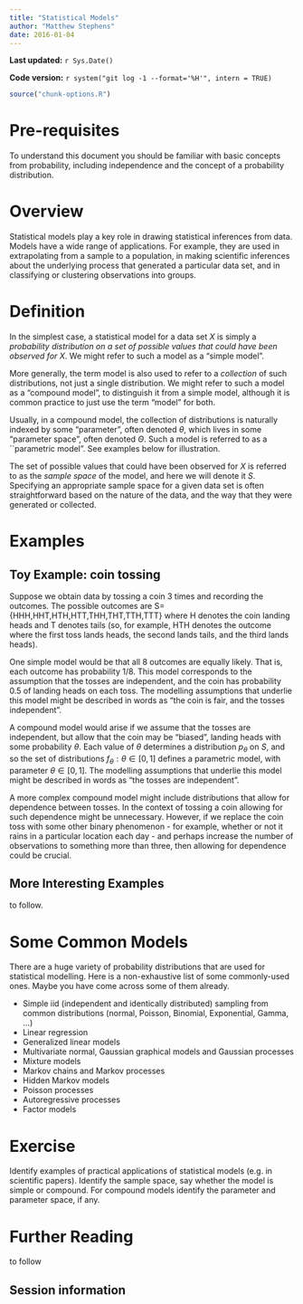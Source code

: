 ```yaml
---
title: "Statistical Models"
author: "Matthew Stephens"
date: 2016-01-04
---
```


**Last updated:** `r Sys.Date()`

**Code version:** `r system("git log -1 --format='%H'", intern = TRUE)`

```r
source("chunk-options.R")
```


# Pre-requisites

To understand this document you should be familiar with basic concepts from probability, including independence and the concept of a probability distribution.

# Overview

Statistical models play a key role in drawing statistical inferences from data. Models have a wide range of applications. For example, they are used in extrapolating from a sample to a population,
in making scientific inferences about the underlying process that generated a particular data set, and in classifying or clustering
observations into groups.

# Definition

In the simplest case, a statistical model for a data set $X$ is simply a *probability distribution on a set of possible values that could have been observed for X*.  We might refer to such a model as a "simple model". 

More generally, the term model is also used to refer to a *collection* of such distributions, not just a single distribution. We might refer to such a model as a "compound model", to distinguish it from a simple model, although it is common practice to just use the term "model" for both.

Usually, in a compound model, the collection of distributions 
is naturally indexed by some "parameter", often denoted $\theta$, which lives in some "parameter space", often denoted $\Theta$. Such a model is referred to as a ``parametric model". 
See examples below for illustration.

The set of possible values that could have been observed for $X$ is referred to as the *sample space* of the model, and here we will denote it $S$. Specifying an appropriate sample space for a given data set is often straightforward based on the nature of the data, and the way that they were generated or collected.




# Examples

## Toy Example: coin tossing

Suppose we obtain data by tossing a coin 3 times and recording the outcomes. The possible outcomes are S={HHH,HHT,HTH,HTT,THH,THT,TTH,TTT} where H denotes the coin landing heads and T denotes tails (so, for example, HTH denotes the outcome where the first toss lands heads, the second lands tails, and the third lands heads).

One simple model would be that all 8 outcomes are equally likely.
That is, each outcome has probability 1/8. This model corresponds to the assumption that the tosses are independent, and the coin has probability 0.5 of landing heads on each toss.
The modelling assumptions that underlie this model might be described in words as "the coin is fair, and the tosses independent".

A compound model would arise if we assume that the tosses are independent, but allow that the coin may be "biased", landing heads with some probability $\theta$. Each value of $\theta$ determines a distribution $p_\theta$ on $S$, and so the set of distributions ${f_\theta: \theta \in [0,1]}$ 
defines a parametric model, with parameter $\theta \in [0,1]$. 
The modelling assumptions that underlie this model might be described in words as "the tosses are independent".

A more complex compound model might include distributions that allow for dependence between tosses. In the context of tossing a coin allowing for such dependence might be unnecessary. However, if we replace the coin toss with some other binary phenomenon - for example, whether or not it rains in a particular location each day -
and perhaps increase the number of observations to something more than three, then allowing for dependence could be crucial.

## More Interesting Examples

to follow.

# Some Common Models

There are a huge variety of probability distributions that are 
used for statistical modelling. Here is a non-exhaustive list of some commonly-used ones. Maybe you have come across some of them already.

- Simple iid (independent and identically distributed) sampling from common distributions (normal, Poisson, Binomial, Exponential, Gamma, ...)
- Linear regression
- Generalized linear models
- Multivariate normal, Gaussian graphical models and Gaussian processes
- Mixture models
- Markov chains and Markov processes
- Hidden Markov models
- Poisson processes
- Autoregressive processes
- Factor models


# Exercise

Identify examples of practical applications of statistical models (e.g. in scientific papers). Identify the sample space, say whether the model is simple or compound. For compound models identify the parameter and parameter space, if any.

# Further Reading

to follow

## Session information

```r
```
